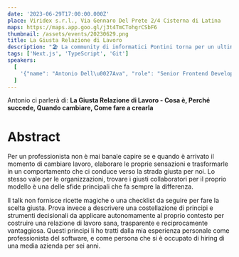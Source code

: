 ```yaml
---
date: '2023-06-29T17:00:00.000Z'
place: Viridex s.r.l., Via Gennaro Del Prete 2/4 Cisterna di Latina
maps: https://maps.app.goo.gl/j3t4TmCTohgrCSbF6
thumbnail: /assets/events/20230629.png
title: La Giusta Relazione di Lavoro
description: "🏖️ La community di informatici Pontini torna per un ultimo evento prima dell'estate, questa volta con un ospite d'onore!<br />🚄 Direttamente da Treviso, avremo l'opportunità di ascoltare **[Antonio Dell'Ava](https://www.linkedin.com/in/antoniodellava/)**, Senior Frontend Dev in eDreams ODIGEO!"
tags: ['Next.js', 'TypeScript', 'Git']
speakers: 
  [
    '{"name": "Antonio Dell\u0027Ava", "role": "Senior Frontend Developer", "company": "eDreams ODIGEO", "thumbnail": "/assets/speakers/dellava.jpeg", "linkedinUrl": "https://www.linkedin.com/in/antoniodellava/"}'
  ]
---
```


Antonio ci parlerà di: **La Giusta Relazione di Lavoro - Cosa è, Perché succede, Quando cambiare, Come fare a crearla**


<h1>Abstract</h1>
Per un professionista non è mai banale capire se e quando è arrivato il momento di cambiare lavoro, elaborare le proprie sensazioni e trasformarle in un comportamento che ci conduce verso la strada giusta per noi. Lo stesso vale per le organizzazioni, trovare i giusti collaboratori per il proprio modello è una delle sfide principali che fa sempre la differenza.

<br />

Il talk non fornisce ricette magiche o una checklist da seguire per fare la scelta giusta. Prova invece a descrivere una costellazione di principi e strumenti decisionali da applicare autonomamente al proprio contesto per costruire una relazione di lavoro sana, trasparente e reciprocamente vantaggiosa.
Questi principi li ho tratti dalla mia esperienza personale come professionista del software, e come persona che si è occupato di hiring di una media azienda per sei anni.